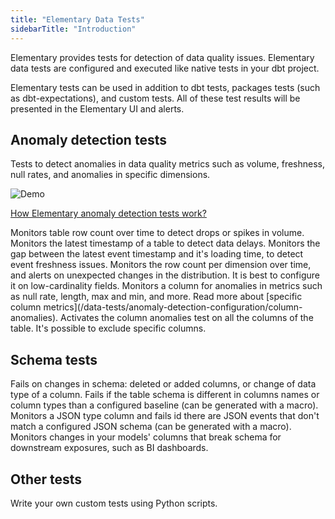 ```yaml
---
title: "Elementary Data Tests"
sidebarTitle: "Introduction"
---
```


Elementary provides tests for detection of data quality issues.
Elementary data tests are configured and executed like native tests in your dbt project.


Elementary tests can be used in addition to dbt tests, packages tests (such as dbt-expectations), and custom tests.
All of these test results will be presented in the Elementary UI and alerts.

<Snippet file="data-tests/tests-cards.mdx" />

## Anomaly detection tests

Tests to detect anomalies in data quality metrics such as volume, freshness, null rates, and anomalies in specific dimensions.

<Tooltip tip="Anomaly detection test result example from Elementary report">
  <img src="/pics/anomalies/anomaly-example.png" alt="Demo" />
</Tooltip>

<Tip>[How Elementary anomaly detection tests work?](/data-tests/how-anomaly-detection-works)</Tip>

<Card title="Volume anomalies" href="/data-tests/anomaly-detection-tests/volume-anomalies">
  Monitors table row count over time to detect drops or spikes in volume.
</Card>
<Card title="Freshness anomalies" href="/data-tests/anomaly-detection-tests/freshness-anomalies">
  Monitors the latest timestamp of a table to detect data delays.
</Card>

<Card title="Event freshness anomalies" href="/data-tests/anomaly-detection-tests/event-freshness-anomalies">
  Monitors the gap between the latest event timestamp and it's loading time, to detect event freshness issues.  
</Card>

<Card title="Dimension anomalies" href="/data-tests/anomaly-detection-tests/dimension-anomalies">
  Monitors the row count per dimension over time, and alerts on unexpected changes in the distribution. 
  It is best to configure it on low-cardinality fields.
</Card>

<Card title="Column anomalies" href="/data-tests/anomaly-detection-tests/column-anomalies">
  Monitors a column for anomalies in metrics such as null rate, length, max and min, and more. 
  Read more about [specific column metrics](/data-tests/anomaly-detection-configuration/column-anomalies).
</Card>

<Card title="All columns anomalies" href="/data-tests/anomaly-detection-tests/all-columns-anomalies">
  Activates the column anomalies test on all the columns of the table. It's possible to exclude specific columns. 
</Card>


## Schema tests

<Card title="Schema changes" href="/data-tests/schema-tests/schema-changes">
  Fails on changes in schema: deleted or added columns, or change of data type of a column. 
</Card>


<Card title="Schema changes from baseline" href="/data-tests/schema-tests/schema-changes-from-baseline">
  Fails if the table schema is different in columns names or column types than a configured baseline (can be generated with a macro). 
</Card>


<Card title="JSON schema" href="/data-tests/schema-tests/json-schema">
  Monitors a JSON type column and fails id there are JSON events that don't match a configured JSON schema (can be generated with a macro).
</Card>


<Card title="Exposure schema" href="/data-tests/schema-tests/exposure-tests">
  Monitors changes in your models' columns that break schema for downstream exposures, such as BI dashboards.
</Card>


## Other tests

<Card title="Phyton tests" href="/data-tests/python-tests">
  Write your own custom tests using Python scripts.
</Card>